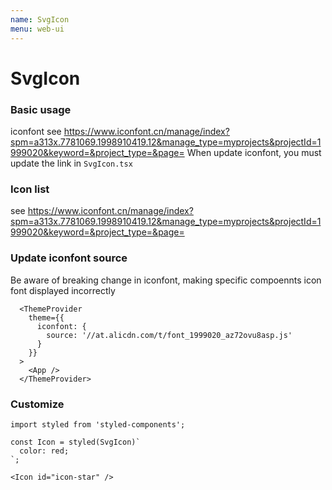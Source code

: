 ```yaml
---
name: SvgIcon
menu: web-ui
---
```



# SvgIcon

### Basic usage
iconfont see https://www.iconfont.cn/manage/index?spm=a313x.7781069.1998910419.12&manage_type=myprojects&projectId=1999020&keyword=&project_type=&page=
When update iconfont, you must update the link in `SvgIcon.tsx`

<Playground>
  <SvgIcon id="icon-star" />
</Playground>

### Icon list
see https://www.iconfont.cn/manage/index?spm=a313x.7781069.1998910419.12&manage_type=myprojects&projectId=1999020&keyword=&project_type=&page=


### Update iconfont source
Be aware of breaking change in iconfont, making specific compoennts icon font displayed incorrectly

```tsx
  <ThemeProvider
    theme={{
      iconfont: {
        source: '//at.alicdn.com/t/font_1999020_az72ovu8asp.js'
      }
    }}
  >
    <App />
  </ThemeProvider>
```


### Customize

```tsx
import styled from 'styled-components';

const Icon = styled(SvgIcon)`
  color: red;
`;

<Icon id="icon-star" />
```
